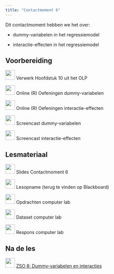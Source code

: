 ```yaml
---
title: "Contactmoment 6"
---
```


Dit contactmoment hebben we het over:

-   dummy-variabelen in het regressiemodel

-   interactie-effecten in het regressiemodel

## Voorbereiding

![](/images/icons/book.png){width="30"} Verwerk Hoofdstuk 10 uit het OLP

![](/images/icons/singletutorial.png){width="30"} Online (R) Oefeningen dummy-variabelen

![](/images/icons/singletutorial.png){width="30"} Online (R) Oefeningen interactie-effecten

![](/images/icons/zz_video_camera.png){width="30"} Screencast dummy-variabelen

![](/images/icons/zz_video_camera.png){width="30"} Screencast interactie-effecten

## Lesmateriaal

![](/images/icons/zz_slides.png){width="30"} Slides Contactmoment 6

![](/images/icons/zz_video_camera.png){width="30"} Lesopname (terug te vinden op Blackboard)

![](/images/icons/guided-practice.png){width="30"} Opdrachten computer lab

![](/images/icons/data.png){width="30"} Dataset computer lab

![](/images/icons/worked-example.png){width="30"} Respons computer lab

## Na de les

![](/images/icons/singlelab.png){width="30"} [ZSO 8: Dummy-variabelen en interacties](/ZSO/ZSO8.qmd)


